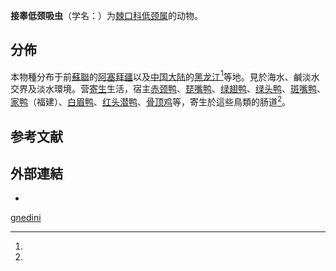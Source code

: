 {{Speciesbox 
 | taxon = Hypoderaeum gnedini
 | authority = (Baschkirova, 1941){{r|Baschkirova 1941}}
}}

'''接睾低颈吸虫'''（学名：{{lang|la|''Hypoderaeum gnedini''}}）为[[棘口科|棘口科]][[低颈属|低颈属]]的动物{{r|id10096|Baschkirova 1941|Skrjabin et al 1947}}。

==分佈==
本物種分布于前[[蘇聯|蘇聯]]{{r|id10096}}的[[阿塞拜疆|阿塞拜疆]]{{r|WoRMS_1448581|Baschkirova 1941}}以及[[中国大陆|中国大陆]]的[[黑龙江|黑龙江]]<ref name='id10096'/>等地。見於海水、鹹淡水交界及淡水環境{{r|WoRMS_1448581}}。营[[寄生|寄生]]生活，宿主[[赤颈鸭|赤颈鸭]]、[[琵嘴鸭|琵嘴鸭]]、[[绿翅鸭|绿翅鸭]]、[[绿头鸭|绿头鸭]]、[[斑嘴鸭|斑嘴鸭]]、[[家鸭|家鸭]]（福建）、[[白眉鸭|白眉鸭]]、[[红头潜鸭|红头潜鸭]]、[[骨顶鸡|骨顶鸡]]等，寄生於這些鳥類的肠道<ref name='id10096'/>。

==参考文献==
{{reflist |refs=
<ref name="Baschkirova 1941">{{cite journal |last=Baschkirova |first=E. Y. |year=1941 |title=Echinostomatids of birds of the USSR and a review of their development. Trudy Baschkir. |journal=Nauchni-Issled Vet. |volume=St. 3 |pages=249 |language=ru }}</ref>
<ref name='id10096'>{{cite web
 | url =http://www.bioinfo.cn/db05/BjdwSpecies.php?action=view&id=10096| deadurl =yes| archiveurl =https://web.archive.org/web/20160305103436/http://www.bioinfo.cn/db05/BjdwSpecies.php?action=view&id=10096
 | title=接睾低颈吸虫| work =《中国动物物种编目数据库》
 | publisher=中国科学院微生物研究所 |author =中国科学院动物研究所
 | access-date =2009-04-16| archivedate =2016-03-05}}</ref>
<ref name="Skrjabin et al 1947">{{cite journal |last1=Skrjabin |first1=K. I. |last2=Petrov |first2=A. M. |last3=Baschkirova |first3=E. Y. |year=1947 |title=Echinostomatids of domestic, hunting and fishing birds of the USSR |journal=''[[Osnovy_Trematodologii|Osnovy Trematodologii]]'' |volume=1 |page=444 |editor=English translation, 1979, by Amerind Publishing Co. |language=ru }}</ref>
<ref name="WoRMS_1448581">{{WoRMS |id=1448581 |title=''Hypoderaeum gnedini'' Baschkirova, 1941 |last=Bray |first=Rod |date=2020-07-16 |access-date=2021-01-21 }}</ref>
}}

==外部連結==
{{commonscat|Hypoderaeum gnedini}}
*{{Wikispecies-inline|Hypoderaeum gnedini}}
{{Taxonbar|from=Q11078124}}

[[Category:低颈属|gnedini]]


{{吸虫小作品}}
